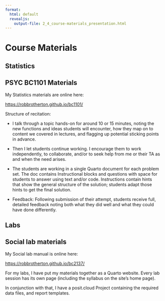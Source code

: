 ```yaml
---
format: 
  html: default
  revealjs: 
    output-file: 2_4_course-materials_presentation.html
---
```


# Course Materials

## Statistics

::: callout-note
## PSYC BC1101 Materials

My Statistics materials are online here:

<https://robbrotherton.github.io/bc1101/>
:::

Structure of recitation:

-   I talk through a topic hands-on for around 10 or 15 minutes, noting the new functions and ideas students will encounter, how they map on to content we covered in lectures, and flagging up potential sticking points in advance.

-   Then I let students continue working. I encourage them to work independently, to collaborate, and/or to seek help from me or their TA as and when the need arises.

-   The students are working in a single Quarto document for each problem set. The doc contains Instructional blocks and questions with space for students to answer using text and/or code. Instructions contain hints that show the general structure of the solution; students adapt those hints to get the final solution.

-   Feedback: Following submission of their attempt, students receive full, detailed feedback noting both what they did well and what they could have done differently.

## Labs

::: callout-note
## Social lab materials

My Social lab manual is online here:

<https://robbrotherton.github.io/bc2137/>
:::

For my labs, I have put my materials together as a Quarto website. Every lab session has its own page (including the syllabus on the site's home page).

In conjunction with that, I have a posit.cloud Project containing the required data files, and report templates.
